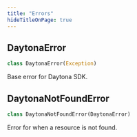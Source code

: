 ```yaml
---
title: "Errors"
hideTitleOnPage: true
---
```


## DaytonaError

```python
class DaytonaError(Exception)
```

Base error for Daytona SDK.


## DaytonaNotFoundError

```python
class DaytonaNotFoundError(DaytonaError)
```

Error for when a resource is not found.

